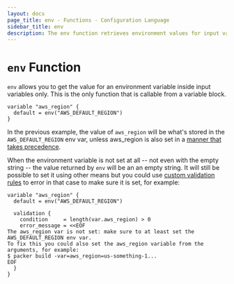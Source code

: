 ```yaml
---
layout: docs
page_title: env - Functions - Configuration Language
sidebar_title: env
description: The env function retrieves environment values for input variables.
---
```


# `env` Function

`env` allows you to get the value for an environment variable inside input
variables only. This is the only function that is callable from a variable
block.

```hcl
variable "aws_region" {
  default = env("AWS_DEFAULT_REGION")
}
```

In the previous example, the value of `aws_region` will be what's stored in the
`AWS_DEFAULT_REGION` env var, unless aws_region is also set in a [manner that takes
precedence](/docs/from-1.5/variables#assigning-values-to-build-variables).

When the environment variable is not set at all -- not even with the empty
string -- the value returned by `env` will be an an empty string. It will still
be possible to set it using other means but you could use [custom validation
rules](/docs/from-1.5/variables#custom-validation-rules) to error in that case
to make sure it is set, for example:

```hcl
variable "aws_region" {
  default = env("AWS_DEFAULT_REGION")

  validation {
    condition     = length(var.aws_region) > 0
    error_message = <<EOF
The aws_region var is not set: make sure to at least set the AWS_DEFAULT_REGION env var.
To fix this you could also set the aws_region variable from the arguments, for example:
$ packer build -var=aws_region=us-something-1...
EOF
  }
}
```
